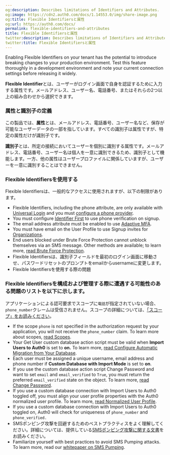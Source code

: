 ```yaml
---
og:description: Describes limitations of Identifiers and Attributes.
og:image: https://cdn2.auth0.com/docs/1.14553.0/img/share-image.png
og:title: Flexible Identifiersと属性
og:url: https://auth0.com/docs/
permalink: flexible-identifiers-and-attributes
title: Flexible Identifiersと属性
twitter:description: Describes limitations of Identifiers and Attributes.
twitter:title: Flexible Identifiersと属性
---
```


<Warning>

Enabling Flexible Identifiers on your tenant has the potential to introduce breaking changes to your production environment. Test this feature thoroughly in a development environment and note your current connection settings before releasing it widely.

</Warning>

**Flexible Identifier**とは、ユーザーがログイン画面で自身を認証するために入力する属性です。メールアドレス、ユーザー名、電話番号、またはそれらの2つ以上の組み合わせから選択できます。

### 属性と識別子の定義

この製品では、**属性**とは、メールアドレス、電話番号、ユーザー名など、保存が可能なユーザーデータの一部を指しています。すべての識別子は属性ですが、特定の属性だけが識別子です。

**識別子**とは、所定の接続においてユーザーを個別に識別する属性です。メールアドレス、電話番号、ユーザー名は個人を一意に識別できるため、識別子として機能します。一方、他の属性はユーザープロファイルに関係していますが、ユーザーを一意に識別することはできません。

### Flexible Identifiersを使用する

Flexible Identifiersは、一般的なアクセスに使用されますが、以下の制限があります。

* Flexible Identifiers, including the phone attribute, are only available with [Universal Login](/docs/authenticate/login/auth0-universal-login/universal-login-vs-classic-login/universal-experience) and you must [configure a phone provider](/docs/customize/phone-messages/configure-phone-messaging-providers).
* You must configure [Identifier First](/docs/authenticate/login/auth0-universal-login/identifier-first) to use phone verification on signup.
* The email address attribute must be enabled to use [Adaptive MFA](/docs/secure/multi-factor-authentication/adaptive-mfa).
* You must have email on the User Profile to use Signup invites for [Organizations](/docs/manage-users/organizations/organizations-overview).
* End users blocked under <Tooltip tip="Brute-force Protection: Form of attack protection that safeguards against brute-force attacks that occur from a single IP address and target a single user account." cta="View Glossary" href="/docs/glossary?term=Brute+Force+Protection">Brute Force Protection</Tooltip> cannot unblock themselves via an SMS message. Other methods are available; to learn more, [read Brute Force Protection](/docs/secure/attack-protection/brute-force-protection).
* Flexible Identifiersは、識別子フィールドを最初のログイン画面に移動させ、パスワードリセットのプロンプトをemailからusernameに変更します。
* Flexible Identifiersを使用する際の問題

### Flexible Identifiersを構成および管理する際に遭遇する可能性のある問題のリストを以下に示します。

アプリケーションによる認可要求でスコープに`電話`が指定されていない場合、`phone_number`クレームは受信されません。スコープの詳細については、[「スコープ」をお読みください](/apis/scopes)。

* If the scope `phone` is not specified in the authorization request by your application, you will not receive the `phone_number` claim. To learn more about scopes, [read Scopes](/docs/get-started/apis/scopes).
* Your Get User custom database action script must be valid when **Import Users to Auth0** is set to **on.** To learn more, [read Configure Automatic Migration from Your Database](/docs/manage-users/user-migration/configure-automatic-migration-from-your-database).
* Each user must be assigned a unique username, email address and phone number if **Custom Database with Import Mode** is set to **on**.
* If you use the custom database action script Change Password and want to set `email` and `email_verified` to `True`, you must return the preferred `email_verified` state on the object. To learn more, [read Change Password](/docs/authenticate/database-connections/custom-db/templates/change-password).
* If you use a custom database connection with Import Users to Auth0 toggled off, you must align your user profile properties with the Auth0 normalized user profile. To learn more, [read Normalized User Profile](/docs/manage-users/user-accounts/user-profiles/normalized-user-profiles).
* If you use a custom database connection with Import Users to Auth0 toggled on, Auth0 will check for uniqueness of `phone_number` and `phone_verified.`
* SMSポンピング攻撃を回避するためのベストプラクティスをよく理解してください。詳細については、提供している[SMSポンピング攻撃に関する文書]()をお読みください。
* Familiarize yourself with best practices to avoid SMS Pumping attacks. To learn more, read our [whitepaper on SMS Pumping](https://www.okta.com/resources/whitepaper-handling-toll-fraud-and-sms-pumping-with-twilio-in-the-okta-customer-identity/).